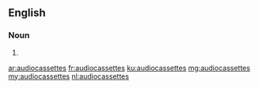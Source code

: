 ==English==

===Noun===
{{head|en|plural}}

# {{plural of|audiocassette|lang=en}}

[[ar:audiocassettes]]
[[fr:audiocassettes]]
[[ku:audiocassettes]]
[[mg:audiocassettes]]
[[my:audiocassettes]]
[[nl:audiocassettes]]